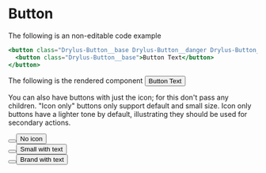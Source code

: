 


# Button

The following is an non-editable code example
```jsx
<button class="Drylus-Button__base Drylus-Button__danger Drylus-Button__small Drylus-Button__secondary">
  <button class="Drylus-Button__base">Button Text</button>
</button>
```

The following is the rendered component
<Playground component={Button}>
  <Button>Button Text</Button>
</Playground>


You can also have buttons with just the icon; for this don't pass any children. "Icon only" buttons only support default and small size. Icon only buttons have a lighter tone by default, illustrating they should be used for secondary actions.
<Playground>
  <div style={{ display: 'flex', alignItems: 'center' }}>
    <Button icon="command" tier="tertiary" />
    <div style={{ width: 16 }}></div>
    <Button tier="tertiary">No icon</Button>
    <div style={{ width: 16 }}></div>
    <Button icon="command" size={Sizes.SMALL} />
    <div style={{ width: 16 }}></div>
    <Button icon="command" size={Sizes.SMALL}>Small with text</Button>
    <div style={{ width: 16 }}></div>
    <Button icon="command" category={Categories.WARNING} />
    <div style={{ width: 16 }}></div>
    <Button icon="command" category={Categories.BRAND}>Brand with text</Button>
  </div>
</Playground>
